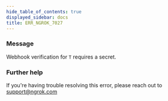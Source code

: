 ```yaml
---
hide_table_of_contents: true
displayed_sidebar: docs
title: ERR_NGROK_7027
---
```


### Message

Webhook verification for `T` requires a secret.

### Further help

If you're having trouble resolving this error, please reach out to [support@ngrok.com](mailto:support@ngrok.com?subject=Help%20with%20ERR_NGROK_7027)
